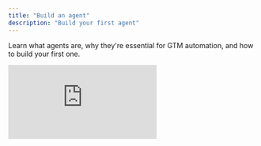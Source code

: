 ```yaml
---
title: "Build an agent"
description: "Build your first agent"
---
```


Learn what agents are, why they're essential for GTM automation, and how to build your first one.

<iframe className="w-full aspect-video rounded-xl" src="https://www.youtube.com/embed/7GAJgEPQ9PA" title="Build an agent in Cargo" frameBorder="0" allow="accelerometer; autoplay; clipboard-write; encrypted-media; gyroscope; picture-in-picture" allowFullScreen />

## What are Agents?

Agents are intelligent components in Cargo that research and answer questions about companies and people. They use state-of-the-art AI to automate research, qualify leads, and enrich your CRM with up-to-date insights.

Agents can be configured to run custom logic, search the web, and provide answers to your most important GTM questions—so your team can focus on high-value activities.

## Use cases

Agents can be used for a variety of GTM tasks, including:

- **Automated Research:** Instantly gather information on companies and people from public and private data sources.
- **Lead & Account Qualification:** Qualify leads and accounts based on custom rules and real-time data.
- **CRM Enrichment:** Keep your CRM up to date with the latest insights and contact information.
- **Workflow Automation:** Power custom workflows in your Plays by providing answers and data to other tools.